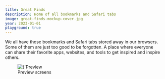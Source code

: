 ```yaml
---
title: Great Finds
description: Home of all bookmarks and Safari tabs
image: great-finds-mockup-cover.jpg
year: 2023-01-01
playground: true
---
```


We all have those bookmarks and Safari tabs stored away in our browsers. Some of them are just too good to be forgotten. A place where everyone can share their favorite apps, websites, and tools to get inspired and inspire others.

<figure>
    <Image 
        src={`/images/projects/great-finds/great-finds-mockup.jpg`}
        alt={`Preview screens`}
        width={3200}
        height={2400}
        priority
    />
    <figcaption>Preview screens</figcaption>
</figure>